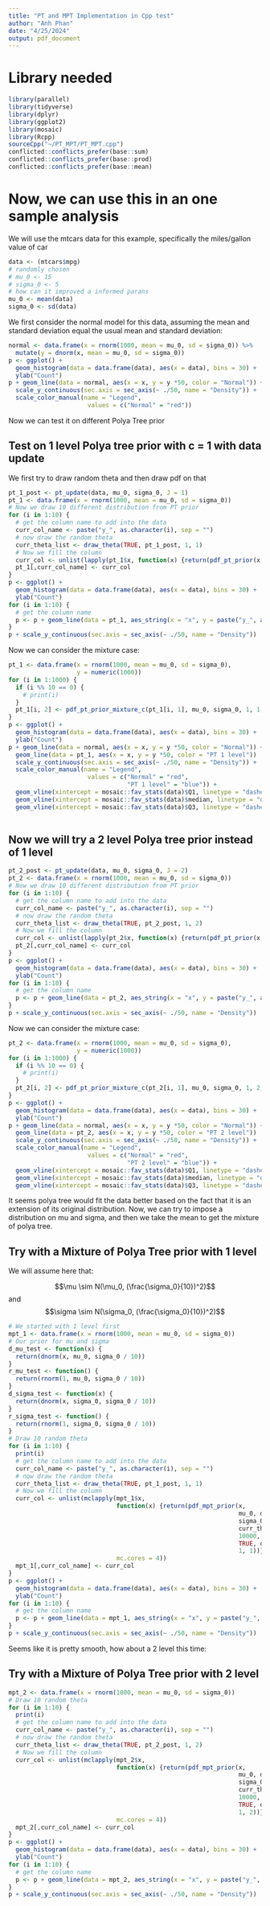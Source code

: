 ```yaml
---
title: "PT and MPT Implementation in Cpp test"
author: "Anh Phan"
date: "4/25/2024"
output: pdf_document
---
```


# Library needed

```r
library(parallel)
library(tidyverse)
library(dplyr)
library(ggplot2)
library(mosaic)
library(Rcpp)
sourceCpp("~/PT_MPT/PT_MPT.cpp")
conflicted::conflicts_prefer(base::sum)
conflicted::conflicts_prefer(base::prod)
conflicted::conflicts_prefer(base::mean)
```


# Now, we can use this in an one sample analysis

We will use the mtcars data for this example, specifically the miles/gallon value of car

```r
data <- (mtcars$mpg)
# randomly chosen
# mu_0 <- 15
# sigma_0 <- 5
# how can it improved a informed parans
mu_0 <- mean(data)
sigma_0 <- sd(data)
```

We first consider the normal model for this data, assuming the mean and standard deviation equal the usual mean and standard deviation:

```r
normal <- data.frame(x = rnorm(1000, mean = mu_0, sd = sigma_0)) %>%
  mutate(y = dnorm(x, mean = mu_0, sd = sigma_0))
p <- ggplot() +
  geom_histogram(data = data.frame(data), aes(x = data), bins = 30) +
  ylab("Count")
p + geom_line(data = normal, aes(x = x, y = y *50, color = "Normal")) +
  scale_y_continuous(sec.axis = sec_axis(~ ./50, name = "Density")) +
  scale_color_manual(name = "Legend", 
                      values = c("Normal" = "red"))
```

Now we can test it on different Polya Tree prior

## Test on 1 level Polya tree prior with c = 1 with data update

We first try to draw random theta and then draw pdf on that

```r
pt_1_post <- pt_update(data, mu_0, sigma_0, J = 1)
pt_1 <- data.frame(x = rnorm(1000, mean = mu_0, sd = sigma_0))
# Now we draw 10 different distribution from PT prior
for (i in 1:10) {
  # get the column name to add into the data
  curr_col_name <- paste("y_", as.character(i), sep = "") 
  # now draw the random theta
  curr_theta_list <- draw_theta(TRUE, pt_1_post, 1, 1)
  # Now we fill the column
  curr_col <- unlist(lapply(pt_1$x, function(x) {return(pdf_pt_prior(x, mu_0, sigma_0, curr_theta_list))}))
  pt_1[,curr_col_name] <- curr_col
}
p <- ggplot() +
  geom_histogram(data = data.frame(data), aes(x = data), bins = 30) +
  ylab("Count")
for (i in 1:10) {
  # get the column name
  p <- p + geom_line(data = pt_1, aes_string(x = "x", y = paste("y_", as.character(i), "*50",sep = "")), linetype = "dashed")
}
p + scale_y_continuous(sec.axis = sec_axis(~ ./50, name = "Density"))
```

Now we can consider the mixture case:

```r
pt_1 <- data.frame(x = rnorm(1000, mean = mu_0, sd = sigma_0), 
                   y = numeric(1000))
for (i in 1:1000) {
  if (i %% 10 == 0) {
    # print(i)
  }
  pt_1[i, 2] <- pdf_pt_prior_mixture_c(pt_1[i, 1], mu_0, sigma_0, 1, 1, 10000, TRUE, pt_1_post)
}
p <- ggplot() +
  geom_histogram(data = data.frame(data), aes(x = data), bins = 30) +
  ylab("Count")
p + geom_line(data = normal, aes(x = x, y = y *50, color = "Normal")) +
  geom_line(data = pt_1, aes(x = x, y = y *50, color = "PT 1 level"))  + 
  scale_y_continuous(sec.axis = sec_axis(~ ./50, name = "Density")) +
  scale_color_manual(name = "Legend", 
                      values = c("Normal" = "red", 
                                 "PT 1 level" = "blue")) + 
  geom_vline(xintercept = mosaic::fav_stats(data)$Q1, linetype = "dashed", color = "black") +
  geom_vline(xintercept = mosaic::fav_stats(data)$median, linetype = "dashed", color = "black") +
  geom_vline(xintercept = mosaic::fav_stats(data)$Q3, linetype = "dashed", color = "black")
  
```


## Now we will try a 2 level Polya tree prior instead of 1 level

```r
pt_2_post <- pt_update(data, mu_0, sigma_0, J = 2)
pt_2 <- data.frame(x = rnorm(1000, mean = mu_0, sd = sigma_0))
# Now we draw 10 different distribution from PT prior
for (i in 1:10) {
  # get the column name to add into the data
  curr_col_name <- paste("y_", as.character(i), sep = "") 
  # now draw the random theta
  curr_theta_list <- draw_theta(TRUE, pt_2_post, 1, 2)
  # Now we fill the column
  curr_col <- unlist(lapply(pt_2$x, function(x) {return(pdf_pt_prior(x, mu_0, sigma_0, curr_theta_list))}))
  pt_2[,curr_col_name] <- curr_col
}
p <- ggplot() +
  geom_histogram(data = data.frame(data), aes(x = data), bins = 30) +
  ylab("Count")
for (i in 1:10) {
  # get the column name
  p <- p + geom_line(data = pt_2, aes_string(x = "x", y = paste("y_", as.character(i), "*50",sep = "")), linetype = "dashed")
}
p + scale_y_continuous(sec.axis = sec_axis(~ ./50, name = "Density"))
```

Now we can consider the mixture case:

```r
pt_2 <- data.frame(x = rnorm(1000, mean = mu_0, sd = sigma_0), 
                   y = numeric(1000))
for (i in 1:1000) {
  if (i %% 10 == 0) {
    # print(i)
  }
  pt_2[i, 2] <- pdf_pt_prior_mixture_c(pt_2[i, 1], mu_0, sigma_0, 1, 2, 10000, TRUE, pt_2_post)
}
p <- ggplot() +
  geom_histogram(data = data.frame(data), aes(x = data), bins = 30) +
  ylab("Count")
p + geom_line(data = normal, aes(x = x, y = y *50, color = "Normal")) +
  geom_line(data = pt_2, aes(x = x, y = y *50, color = "PT 2 level"))  + 
  scale_y_continuous(sec.axis = sec_axis(~ ./50, name = "Density")) +
  scale_color_manual(name = "Legend", 
                      values = c("Normal" = "red", 
                                 "PT 2 level" = "blue")) + 
  geom_vline(xintercept = mosaic::fav_stats(data)$Q1, linetype = "dashed", color = "black") +
  geom_vline(xintercept = mosaic::fav_stats(data)$median, linetype = "dashed", color = "black") +
  geom_vline(xintercept = mosaic::fav_stats(data)$Q3, linetype = "dashed", color = "black")
```


It seems polya tree would fit the data better based on the fact that it is an extension of its original distribution. Now, we can try to impose a distribution on mu and sigma, and then we take the mean to get the mixture of polya tree.

## Try with a Mixture of Polya Tree prior with 1 level

We will assume here that:

$$\mu \sim N(\mu_0, (\frac{\sigma_0}{10})^2)$$
and 
$$\sigma \sim N(\sigma_0, (\frac{\sigma_0}{10})^2)$$

```r
# We started with 1 level first
mpt_1 <- data.frame(x = rnorm(1000, mean = mu_0, sd = sigma_0))
# Our prior for mu and sigma
d_mu_test <- function(x) {
  return(dnorm(x, mu_0, sigma_0 / 10))
}
r_mu_test <- function() {
  return(rnorm(1, mu_0, sigma_0 / 10))
}
d_sigma_test <- function(x) {
  return(dnorm(x, sigma_0, sigma_0 / 10))
}
r_sigma_test <- function() {
  return(rnorm(1, sigma_0, sigma_0 / 10))
}
# Draw 10 random theta
for (i in 1:10) {
  print(i)
  # get the column name to add into the data
  curr_col_name <- paste("y_", as.character(i), sep = "") 
  # now draw the random theta
  curr_theta_list <- draw_theta(TRUE, pt_1_post, 1, 1)
  # Now we fill the column
  curr_col <- unlist(mclapply(mpt_1$x, 
                              function(x) {return(pdf_mpt_prior(x, 
                                                                mu_0, d_mu_test, r_mu_test, 
                                                                sigma_0, d_sigma_test, r_sigma_test,
                                                                curr_theta_list,
                                                                10000,
                                                                TRUE, data,
                                                                1, 1))},
                              mc.cores = 4))
  mpt_1[,curr_col_name] <- curr_col
}
p <- ggplot() +
  geom_histogram(data = data.frame(data), aes(x = data), bins = 30) +
  ylab("Count")
for (i in 1:10) {
  # get the column name
  p <- p + geom_line(data = mpt_1, aes_string(x = "x", y = paste("y_", as.character(i), "*50",sep = "")), linetype = "dashed")
}
p + scale_y_continuous(sec.axis = sec_axis(~ ./50, name = "Density"))
```

Seems like it is pretty smooth, how about a 2 level this time:

## Try with a Mixture of Polya Tree prior with 2 level

```r
mpt_2 <- data.frame(x = rnorm(1000, mean = mu_0, sd = sigma_0))
# Draw 10 random theta
for (i in 1:10) {
  print(i)
  # get the column name to add into the data
  curr_col_name <- paste("y_", as.character(i), sep = "") 
  # now draw the random theta
  curr_theta_list <- draw_theta(TRUE, pt_2_post, 1, 2)
  # Now we fill the column
  curr_col <- unlist(mclapply(mpt_2$x, 
                              function(x) {return(pdf_mpt_prior(x, 
                                                                mu_0, d_mu_test, r_mu_test, 
                                                                sigma_0, d_sigma_test, r_sigma_test,
                                                                curr_theta_list,
                                                                10000,
                                                                TRUE, data,
                                                                1, 2))},
                              mc.cores = 4))
  mpt_2[,curr_col_name] <- curr_col
}
p <- ggplot() +
  geom_histogram(data = data.frame(data), aes(x = data), bins = 30) +
  ylab("Count")
for (i in 1:10) {
  # get the column name
  p <- p + geom_line(data = mpt_2, aes_string(x = "x", y = paste("y_", as.character(i), "*50",sep = "")), linetype = "dashed")
}
p + scale_y_continuous(sec.axis = sec_axis(~ ./50, name = "Density"))
```

